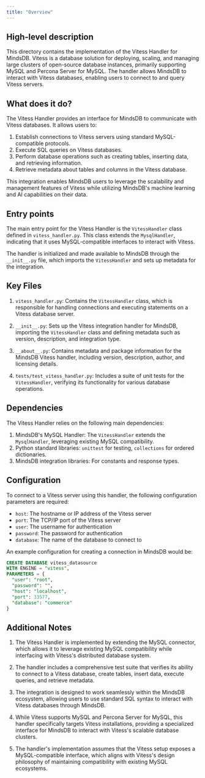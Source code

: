 ```yaml
---
title: "Overview"
---
```


## High-level description
This directory contains the implementation of the Vitess Handler for MindsDB. Vitess is a database solution for deploying, scaling, and managing large clusters of open-source database instances, primarily supporting MySQL and Percona Server for MySQL. The handler allows MindsDB to interact with Vitess databases, enabling users to connect to and query Vitess servers.

## What does it do?
The Vitess Handler provides an interface for MindsDB to communicate with Vitess databases. It allows users to:

1. Establish connections to Vitess servers using standard MySQL-compatible protocols.
2. Execute SQL queries on Vitess databases.
3. Perform database operations such as creating tables, inserting data, and retrieving information.
4. Retrieve metadata about tables and columns in the Vitess database.

This integration enables MindsDB users to leverage the scalability and management features of Vitess while utilizing MindsDB's machine learning and AI capabilities on their data.

## Entry points
The main entry point for the Vitess Handler is the `VitessHandler` class defined in `vitess_handler.py`. This class extends the `MysqlHandler`, indicating that it uses MySQL-compatible interfaces to interact with Vitess.

The handler is initialized and made available to MindsDB through the `__init__.py` file, which imports the `VitessHandler` and sets up metadata for the integration.

## Key Files
1. `vitess_handler.py`: Contains the `VitessHandler` class, which is responsible for handling connections and executing statements on a Vitess database server.

2. `__init__.py`: Sets up the Vitess integration handler for MindsDB, importing the `VitessHandler` class and defining metadata such as version, description, and integration type.

3. `__about__.py`: Contains metadata and package information for the MindsDB Vitess handler, including version, description, author, and licensing details.

4. `tests/test_vitess_handler.py`: Includes a suite of unit tests for the `VitessHandler`, verifying its functionality for various database operations.

## Dependencies
The Vitess Handler relies on the following main dependencies:

1. MindsDB's MySQL Handler: The `VitessHandler` extends the `MysqlHandler`, leveraging existing MySQL compatibility.
2. Python standard libraries: `unittest` for testing, `collections` for ordered dictionaries.
3. MindsDB integration libraries: For constants and response types.

## Configuration
To connect to a Vitess server using this handler, the following configuration parameters are required:

- `host`: The hostname or IP address of the Vitess server
- `port`: The TCP/IP port of the Vitess server
- `user`: The username for authentication
- `password`: The password for authentication
- `database`: The name of the database to connect to

An example configuration for creating a connection in MindsDB would be:

```sql
CREATE DATABASE vitess_datasource
WITH ENGINE = "vitess",
PARAMETERS = { 
  "user": "root",
  "password": "",
  "host": "localhost",
  "port": 33577,
  "database": "commerce"
}
```

## Additional Notes

1. The Vitess Handler is implemented by extending the MySQL connector, which allows it to leverage existing MySQL compatibility while interfacing with Vitess's distributed database system.

2. The handler includes a comprehensive test suite that verifies its ability to connect to a Vitess database, create tables, insert data, execute queries, and retrieve metadata.

3. The integration is designed to work seamlessly within the MindsDB ecosystem, allowing users to use standard SQL syntax to interact with Vitess databases through MindsDB.

4. While Vitess supports MySQL and Percona Server for MySQL, this handler specifically targets Vitess installations, providing a specialized interface for MindsDB to interact with Vitess's scalable database clusters.

5. The handler's implementation assumes that the Vitess setup exposes a MySQL-compatible interface, which aligns with Vitess's design philosophy of maintaining compatibility with existing MySQL ecosystems.